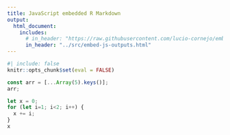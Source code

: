 ```yaml
---
title: JavaScript embedded R Markdown
output: 
  html_document:
    includes:
      # in_header: "https://raw.githubusercontent.com/lucio-cornejo/embed-javascript-output/main/src/embed-js-outputs.html"
      in_header: "../src/embed-js-outputs.html"
---
```


```r
#| include: false
knitr::opts_chunk$set(eval = FALSE)
```

```js
const arr = [...Array(5).keys()];
arr;
```

```js
let x = 0;
for (let i=1; i<2; i++) {
  x += i;
}
x
```
